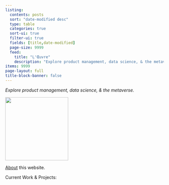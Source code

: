 ```yaml
---
listing:
  contents: posts
  sort: "date-modified desc"
  type: table
  categories: true
  sort-ui: true
  filter-ui: true
  fields: [title,date-modified]
  page-size: 9999
  feed:
    title: "L'Œuvre"
    description: "Explore product management, data science, & the metaverse."
items: 9999
page-layout: full
title-block-banner: false
---
```

<!--
 Gitanjali 35
By Rabindranath Tagore / রবীন্দ্রনাথ ঠাকুর
   Where the mind is without fear and the head is held high;
   Where knowledge is free;
   Where the world has not been broken up into fragments by narrow domestic walls;
   Where words come out from the depth of truth;
   Where tireless striving stretches its arms towards perfection;
   Where the clear stream of reason has not lost its way into the dreary desert sand of dead habit;
   Where the mind is led forward by thee into ever-widening thought and action
   Into that heaven of freedom, my Father, let my country awake.

-->


*Explore product management, data science, & the metaverse.*

<!--![](index.jpg){fig-alt="'Laila and Majnun at School', Folio from a Khamsa (Quintet) of Nizami of Ganja. Calligrapher Ja'far Baisunghuri Iranian. Author Nizami A.H. 835/ 1431–32 CE " width="300" fig-align="center" }-->

[![](glider.svg){fig-alt="Portrait of a young Indian scholar, Mughal miniature by Mir Sayyid Ali, c. 1550." width="200px" fig-align="center" }](http://www.catb.org/~esr/hacker-emblem/)

::: {.text-center}
:::

[About](/about.qmd) this website. 

Current Work & Projects: 

<!--* Review of paper "A comprehensive overview of software product management challenges"-->

<!--* Jira Product Discovery Workflows-->

<!--* Postman API Software-->

<!--* PM Frameworks-->

<!--* PM Templates-->

<!--Below is a list of all work done and ongoing projects.-->